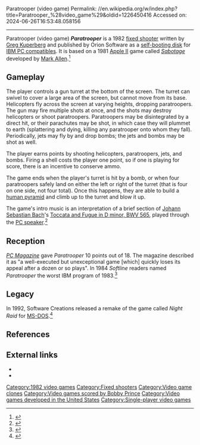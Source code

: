 Paratrooper (video game)
Permalink: //en.wikipedia.org/w/index.php?title=Paratrooper_%28video_game%29&oldid=1226450416
Accessed on: 2024-06-26T16:53:48.058156



------
Paratrooper (video game)
{{short description|1982 video game}}
{{Infobox video game
|title = Paratrooper
|image = Paratrooper video game cover.jpg
|caption = 
|developer = [[Greg Kuperberg]]
|publisher = Orion Software
|designer =
|engine =
|released = {{Start date and age|1982}}
|genre = [[Fixed shooter]]
|modes = [[Single-player]]
|platforms = [[IBM PC]]
|alt = 

}}'''''Paratrooper''''' is a 1982 [[fixed shooter]] written by [[Greg Kuperberg]] and published by Orion Software as a [[self-booting disk]] for [[IBM PC compatible]]s. It is based on a 1981 [[Apple II]] game called ''[[Sabotage (video game)|Sabotage]]'' developed by [[Mark Allen (software developer)|Mark Allen]].<ref>{{cite web|url= http://members.chello.at/theodor.lauppert/games/ptrooper.htm|title= Paratrooper (DOS, 1982)|date= 2007-08-30|accessdate= 2008-01-06 |url-status= dead|archiveurl= https://web.archive.org/web/20071223142620/http://members.chello.at/theodor.lauppert/games/ptrooper.htm|archivedate= 2007-12-23}}</ref>

==Gameplay==
The player controls a gun turret at the bottom of the screen. The turret can swivel to cover a large area of the screen, but cannot move from its base. Helicopters fly across the screen at varying heights, dropping paratroopers. The gun may fire multiple shots at once, and the shots may destroy helicopters or shoot paratroopers. Paratroopers may be disintegrated by a direct hit, or their parachutes may be shot, in which case they will plummet to earth (splattering and dying, killing any paratrooper onto whom they fall). Periodically, jets may fly by and drop bombs; the jets and bombs may be shot as well.

The player earns points by shooting helicopters, paratroopers, jets, and bombs. Firing a shell costs the player one point, so if one is playing for score, there is an incentive to conserve ammo.

The game ends when the player's turret is hit by a bomb, or when four paratroopers safely land on either the left or right of the turret (that is four on one side, not four total). Once this happens, they are able to build a [[human pyramid]] and climb up to the turret and blow it up.

{{listen
|header = Paratrooper
|type = music
|filename = Paratrooper (video game intro music).ogg
|title = "Paratrooper intro"
|description = Paratrooper video game intro music, as played through the PC Speakers.
}}

The game's intro music is an interpretation of a brief section of [[Johann Sebastian Bach]]'s [[Toccata and Fugue in D minor, BWV 565]], played through the [[PC speaker]].<ref name="pcmag83">{{cite magazine | url=https://books.google.com/books?id=V2588uIxmAQC&pg=PA449 | title=Fun With Frogs And Flippers | magazine=[[PC Magazine]] | date=July 1983 | accessdate=19 January 2015 | author=Sandler, Corey | volume=2 | issue=2 | pages=447 | quote=The graphics (with very pretty explosions and cute little parachutes) and sound (including the stirring strains of Bach's Toccata and Fugue in D Minor at boot-up) are quite nice...}}</ref>

==Reception==
''[[PC Magazine]]'' gave ''Paratrooper'' 10 points out of 18. The magazine described it as "a well-executed but unexceptional game [which] quickly loses its appeal after a dozen or so plays".{{r|pcmag83}} In 1984 ''Softline'' readers named ''Paratrooper'' the worst IBM program of 1983.<ref name="stgame19840304">{{cite news | url=http://www.cgwmuseum.org/galleries/index.php?year=1984&pub=6&id=16 | title=The Best and the Rest | work=St.Game | date=Mar–Apr 1984 | accessdate=28 July 2014 | pages=49}}</ref>

==Legacy==
In 1992, Software Creations released a remake of the game called ''Night Raid'' for [[MS-DOS]].<ref>{{cite web|url= http://blastmagazine.com/the-magazine/technology/2008/11/the-old-shoebox-night-raid/|title= Night Raid (DOS, 1992)|date= 16 November 2008}}</ref>

==References==
{{Reflist}}

==External links==
*{{moby game|id=/paratrooper|name=Paratrooper}}
*{{Internet Archive game|msdos_Paratrooper_1982}}

[[Category:1982 video games]]
[[Category:Fixed shooters]]
[[Category:Video game clones]]
[[Category:Video games scored by Bobby Prince]]
[[Category:Video games developed in the United States]]
[[Category:Single-player video games]]